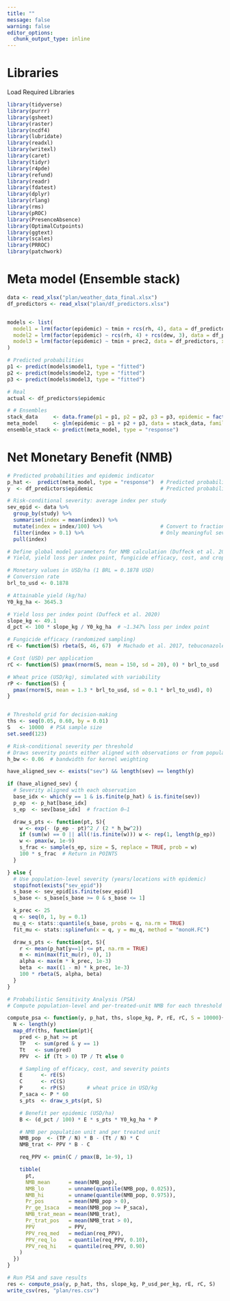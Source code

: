 ```yaml
---
title: ""
message: false
warning: false
editor_options: 
  chunk_output_type: inline
---
```


# Libraries

Load Required Libraries

```r
library(tidyverse)
library(purrr)
library(gsheet)
library(raster)
library(ncdf4)
library(lubridate)
library(readxl)
library(writexl)
library(caret)
library(tidyr)
library(r4pde)
library(refund)
library(readr)
library(fdatest)
library(dplyr)
library(rlang)
library(rms)
library(pROC)
library(PresenceAbsence)
library(OptimalCutpoints)
library(ggtext)
library(scales)
library(PRROC)
library(patchwork)
```

# Meta model (Ensemble stack)

```r
data <- read_xlsx("plan/weather_data_final.xlsx")
df_predictors <- read_xlsx("plan/df_predictors.xlsx")


models <- list(
  model1 = lrm(factor(epidemic) ~ tmin + rcs(rh, 4), data = df_predictors, x = TRUE, y = TRUE),
  model2 = lrm(factor(epidemic) ~ rcs(rh, 4) + rcs(dew, 3), data = df_predictors, x = TRUE, y = TRUE),
  model3 = lrm(factor(epidemic) ~ tmin + prec2, data = df_predictors, x = TRUE, y = TRUE)
)

# Predicted probabilities
p1 <- predict(models$model1, type = "fitted")
p2 <- predict(models$model2, type = "fitted")
p3 <- predict(models$model3, type = "fitted")

# Real
actual <- df_predictors$epidemic

# # Ensembles
stack_data     <- data.frame(p1 = p1, p2 = p2, p3 = p3, epidemic = factor(df_predictors$epidemic))
meta_model     <- glm(epidemic ~ p1 + p2 + p3, data = stack_data, family = binomial)
ensemble_stack <- predict(meta_model, type = "response")
```

# Net Monetary Benefit (NMB)

```r
# Predicted probabilities and epidemic indicator
p_hat <-  predict(meta_model, type = "response")  # Predicted probability of epidemic
y  <- df_predictors$epidemic                      # Predicted probability of epidemic

# Risk-conditional severity: average index per study
sev_epid <- data %>% 
  group_by(study) %>% 
  summarise(index = mean(index)) %>% 
  mutate(index = index/100) %>%                   # Convert to fraction
  filter(index > 0.1) %>%                         # Only meaningful severities
  pull(index)
```

```r
# Define global model parameters for NMB calculation (Duffeck et al. 2020)
# Yield, yield loss per index point, fungicide efficacy, cost, and crop price

# Monetary values in USD/ha (1 BRL = 0.1878 USD)
# Conversion rate
brl_to_usd <- 0.1878

# Attainable yield (kg/ha)
Y0_kg_ha <- 3645.3

# Yield loss per index point (Duffeck et al. 2020)
slope_kg <- 49.1
d_pct <- 100 * slope_kg / Y0_kg_ha  # ~1.347% loss per index point

# Fungicide efficacy (randomized sampling)
rE <- function(S) rbeta(S, 46, 67)  # Machado et al. 2017, tebuconazole

# Cost (USD) per application
rC <- function(S) pmax(rnorm(S, mean = 150, sd = 20), 0) * brl_to_usd

# Wheat price (USD/kg), simulated with variability
rP <- function(S) {
  pmax(rnorm(S, mean = 1.3 * brl_to_usd, sd = 0.1 * brl_to_usd), 0)
}


# Threshold grid for decision-making
ths <- seq(0.05, 0.60, by = 0.01)
S   <- 10000  # PSA sample size
set.seed(123)
```

```r
# Risk-conditional severity per threshold
# Draws severity points either aligned with observations or from population
h_bw <- 0.06  # bandwidth for kernel weighting

have_aligned_sev <- exists("sev") && length(sev) == length(y)

if (have_aligned_sev) {
  # Severity aligned with each observation
  base_idx <- which(y == 1 & is.finite(p_hat) & is.finite(sev))
  p_ep  <- p_hat[base_idx]
  s_ep  <- sev[base_idx]  # fraction 0–1

  draw_s_pts <- function(pt, S){
    w <- exp(- (p_ep - pt)^2 / (2 * h_bw^2))
    if (sum(w) == 0 || all(!is.finite(w))) w <- rep(1, length(p_ep))
    w <- pmax(w, 1e-9)
    s_frac <- sample(s_ep, size = S, replace = TRUE, prob = w)
    100 * s_frac  # Return in POINTS
  }

} else {
  # Use population-level severity (years/locations with epidemic)
  stopifnot(exists("sev_epid"))
  s_base <- sev_epid[is.finite(sev_epid)]
  s_base <- s_base[s_base >= 0 & s_base <= 1]

  k_prec <- 25
  q <- seq(0, 1, by = 0.1)
  mu_q <- stats::quantile(s_base, probs = q, na.rm = TRUE)
  fit_mu <- stats::splinefun(x = q, y = mu_q, method = "monoH.FC")

  draw_s_pts <- function(pt, S){
    r <- mean(p_hat[y==1] <= pt, na.rm = TRUE)
    m <- min(max(fit_mu(r), 0), 1)
    alpha <- max(m * k_prec, 1e-3)
    beta  <- max((1 - m) * k_prec, 1e-3)
    100 * rbeta(S, alpha, beta)
  }
}
```

```r
# Probabilistic Sensitivity Analysis (PSA)
# Compute population-level and per-treated-unit NMB for each threshold

compute_psa <- function(y, p_hat, ths, slope_kg, P, rE, rC, S = 10000){
  N <- length(y)
  map_dfr(ths, function(pt){
    pred <- p_hat >= pt
    TP   <- sum(pred & y == 1)
    Tt   <- sum(pred)
    PPV  <- if (Tt > 0) TP / Tt else 0

    # Sampling of efficacy, cost, and severity points
    E      <- rE(S)
    C      <- rC(S)
    P      <- rP(S)       # wheat price in USD/kg
    P_saca <- P * 60
    s_pts  <- draw_s_pts(pt, S)

    # Benefit per epidemic (USD/ha)
    B <- (d_pct / 100) * E * s_pts * Y0_kg_ha * P

    # NMB per population unit and per treated unit
    NMB_pop  <- (TP / N) * B - (Tt / N) * C
    NMB_trat <- PPV * B - C

    req_PPV <- pmin(C / pmax(B, 1e-9), 1)

    tibble(
      pt,
      NMB_mean      = mean(NMB_pop),
      NMB_lo        = unname(quantile(NMB_pop, 0.025)),
      NMB_hi        = unname(quantile(NMB_pop, 0.975)),
      Pr_pos        = mean(NMB_pop > 0),
      Pr_ge_1saca   = mean(NMB_pop >= P_saca),
      NMB_trat_mean = mean(NMB_trat),
      Pr_trat_pos   = mean(NMB_trat > 0),
      PPV           = PPV,
      PPV_req_med   = median(req_PPV),
      PPV_req_lo    = quantile(req_PPV, 0.10),
      PPV_req_hi    = quantile(req_PPV, 0.90)
    )
  })
}

# Run PSA and save results
res <- compute_psa(y, p_hat, ths, slope_kg, P_usd_per_kg, rE, rC, S)
write_csv(res, "plan/res.csv")
```
